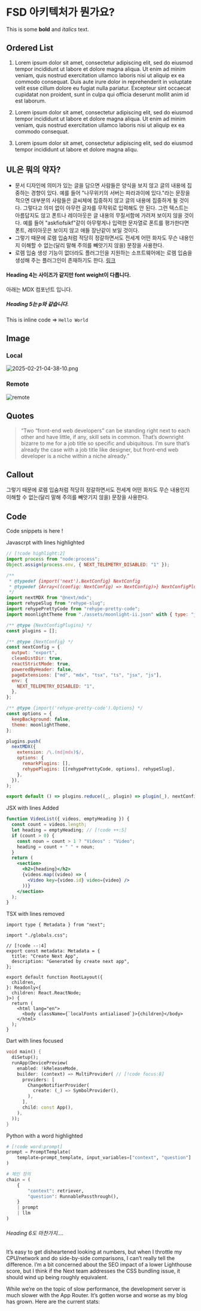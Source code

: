 
# FSD 아키텍처가 뭔가요?

This is some **bold** and _italics_ text.

## Ordered List

1. Lorem ipsum dolor sit amet, consectetur adipiscing elit, sed do eiusmod tempor incididunt ut labore et dolore magna aliqua. Ut enim ad minim veniam, quis nostrud exercitation ullamco laboris nisi ut aliquip ex ea commodo consequat. Duis aute irure dolor in reprehenderit in voluptate velit esse cillum dolore eu fugiat nulla pariatur. Excepteur sint occaecat cupidatat non proident, sunt in culpa qui officia deserunt mollit anim id est laborum.

2. Lorem ipsum dolor sit amet, consectetur adipiscing elit, sed do eiusmod tempor incididunt ut labore et dolore magna aliqua. Ut enim ad minim veniam, quis nostrud exercitation ullamco laboris nisi ut aliquip ex ea commodo consequat.

3. Lorem ipsum dolor sit amet, consectetur adipiscing elit, sed do eiusmod tempor incididunt ut labore et dolore magna aliqu.

## UL은 뭐의 약자?

- 문서 디자인에 의미가 있는 글을 담으면 사람들은 양식을 보지 않고 글의 내용에 집중하는 경향이 있다. 예를 들어 "나무위키의 서버는 파라과이에 있다."라는 문장을 적으면 대부분의 사람들은 글씨체에 집중하지 않고 글의 내용에 집중하게 될 것이다. 그렇다고 의미 없이 아무런 글자를 무작위로 입력해도 안 된다. 그런 텍스트는 아름답지도 않고 폰트나 레이아웃은 글 내용의 무질서함에 가려져 보이지 않을 것이다. 예를 들어 "askfiofsikf"같이 아무렇게나 입력한 문자열로 폰트를 평가한다면 폰트, 레이아웃은 보이지 않고 애들 장난같이 보일 것이다.
- 그렇기 때문에 로렘 입숨처럼 적당히 정갈하면서도 전세계 어떤 화자도 무슨 내용인지 이해할 수 없는(달리 말해 주의를 빼앗기지 않을) 문장을 사용한다.
- 로렘 입숨 생성 기능이 없더라도 플러그인을 지원하는 소프트웨어에는 로렘 입숨을 생성해 주는 플러그인이 존재하기도 한다. [링크](https://arc.net/l/quote/egqpcpjl)

#### Heading 4는 사이즈가 같지만 font weight이 다릅니다.

아래는 MDX 컴포넌트 입니다.

<Fonts />

##### Heading 5는 p와 같습니다.

This is inline code => `Hello World`

## Image

### Local

![2025-02-21-04-38-10.png](assets/2025-02-21-04-38-10.png)

### Remote

![remote](https://images.unsplash.com/photo-1557683316-973673baf926?q=80&w=2629&auto=format&fit=crop&ixlib=rb-4.0.3&ixid=M3wxMjA3fDB8MHxwaG90by1wYWdlfHx8fGVufDB8fHx8fA%3D%3D)

## Quotes

> “Two “front-end web developers” can be standing right next to each other and have little, if any, skill sets in common. That’s downright bizarre to me for a job title so specific and ubiquitous. I’m sure that’s already the case with a job title like designer, but front-end web developer is a niche within a niche already.”

## Callout

<Callout>

그렇기 때문에 로렘 입숨처럼 적당히 정갈하면서도 전세계 어떤 화자도 무슨 내용인지 이해할 수 없는(달리 말해 주의를 빼앗기지 않을) 문장을 사용한다.

</Callout>

## Code

Code snippets is here !

Javascrpt with lines highlighted

```js title="hello"
// [!code highlight:2]
import process from "node:process";
Object.assign(process.env, { NEXT_TELEMETRY_DISABLED: "1" });

/**
 * @typedef {import('next').NextConfig} NextConfig
 * @typedef {Array<((config: NextConfig) => NextConfig)>} NextConfigPlugins
 */
import nextMDX from "@next/mdx";
import rehypeSlug from "rehype-slug";
import rehypePrettyCode from "rehype-pretty-code";
import moonlightTheme from "./assets/moonlight-ii.json" with { type: "json" }; // [!code highlight]

/** @type {NextConfigPlugins} */
const plugins = [];

/** @type {NextConfig} */
const nextConfig = {
  output: "export",
  cleanDistDir: true,
  reactStrictMode: true,
  poweredByHeader: false,
  pageExtensions: ["md", "mdx", "tsx", "ts", "jsx", "js"],
  env: {
    NEXT_TELEMETRY_DISABLED: "1",
  },
};

/** @type {import('rehype-pretty-code').Options} */
const options = {
  keepBackground: false,
  theme: moonlightTheme,
};

plugins.push(
  nextMDX({
    extension: /\.(md|mdx)$/,
    options: {
      remarkPlugins: [],
      rehypePlugins: [[rehypePrettyCode, options], rehypeSlug],
    },
  }),
);

export default () => plugins.reduce((_, plugin) => plugin(_), nextConfig);
```

JSX with lines Added

```jsx caption="이건 참고하지 마세요"
function VideoList({ videos, emptyHeading }) {
  const count = videos.length;
  let heading = emptyHeading; // [!code ++:5]
  if (count > 0) {
    const noun = count > 1 ? "Videos" : "Video";
    heading = count + " " + noun;
  }
  return (
    <section>
      <h2>{heading}</h2>
      {videos.map((video) => (
        <Video key={video.id} video={video} />
      ))}
    </section>
  );
}
```

TSX with lines removed

```tsx
import type { Metadata } from "next";

import "./globals.css";

// [!code --:4]
export const metadata: Metadata = {
  title: "Create Next App",
  description: "Generated by create next app",
};

export default function RootLayout({
  children,
}: Readonly<{
  children: React.ReactNode;
}>) {
  return (
    <html lang="en">
      <body className={`localFonts antialiased`}>{children}</body>
    </html>
  );
}
```

Dart with lines focused

```dart
void main() {
  diSetup();
  runApp(DevicePreview(
    enabled: !kReleaseMode,
    builder: (context) => MultiProvider( // [!code focus:8]
      providers: [
        ChangeNotifierProvider(
          create: (_) => SymbolProvider(),
        ),
      ],
      child: const App(),
    ),
  ));
}
```

Python with a word highlighted

```python
# [!code word:prompt]
prompt = PromptTemplate(
    template=prompt_template, input_variables=["context", "question"]
)

# 체인 정의
chain = (
    {
        "context": retriever,
        "question": RunnablePassthrough(),
    }
    | prompt
    | llm
)
```

###### Heading 6도 마찬가지....

It’s easy to get disheartened looking at numbers, but when I throttle my CPU/network and do side-by-side comparisons, I can’t really tell the difference. I’m a bit concerned about the SEO impact of a lower Lighthouse score, but I think if the Next team addresses the CSS bundling issue, it should wind up being roughly equivalent.

While we’re on the topic of slow performance, the development server is much slower with the App Router. It’s gotten worse and worse as my blog has grown. Here are the current stats:
